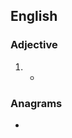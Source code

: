 ==English==

===Adjective===
{{head|en|comparative adjective}}

# {{en-comparative of|creamy}}
#* {{quote-journal|en|year=1959|month=March|author=R. C. Riley|title=Home with the Milk|journal=Trains Illustrated|page=155|text=[...] the more expensive and '''creamier''' Jersey or South Devon milk, for example, is kept apart from Friesian milk, with its low butter content.}}

===Anagrams===
* {{anagrams|en|a=aceeimrr|rearmice|recamier}}